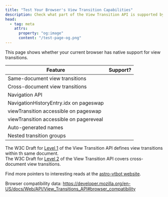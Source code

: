 ```yaml
---
title: "Test Your Browser's View Transition Capabilities"
description: Check what part of the View Transition API is supported by your browser
head:
  - tag: meta
    attrs:
      property: "og:image"
      content: "/test-page-og.png"
---
```



<TestPage />

This page shows whether your current browser has native support for view transitions.

| Feature                                 | Support?          |
| --------------------------------------- | ----------------- |
| Same-document view transitions          | <span id="sdvt"/> |
| Cross-document view transitions         | <span id="cdvt"/> |
| Navigation API                          | <span id="nav"/>  |
| NavigationHistoryEntry.idx on pageswap  | <span id="idx"/>  |
| viewTransition accessible on pageswap   | <span id="svt"/>  |
| viewTransition accessible on pagereveal | <span id="rvt"/>  |
| Auto-generated names                    | <span id="vtna"/> |
| Nested transition groups                | <span id="vtg"/>  |

The W3C Draft for [Level 1](https://drafts.csswg.org/css-view-transitions-1/) of the View Transition API defines view transitions within th same document.\
The W3C Draft for [Level 2](https://drafts.csswg.org/css-view-transitions-2/) of the View Transition API covers cross-document view transitions.

Find more pointers to interesting reads at the [astro-vtbot website](https://events-3bg.pages.dev/jotter/api/references/).

Browser compatibility data: https://developer.mozilla.org/en-US/docs/Web/API/View_Transitions_API#browser_compatibility

<style>{`
	#sdvt,
	#cdvt,
	#nav,
	#svt,
	#rvt,
	#vtna,
	#vtg,
	#idx {
		&::before {
			content: 'Not supported';
		}
	}

	:root[sdvt] #sdvt,
	:root[cdvt] #cdvt,
	:root[nav] #nav,
	:root[svt] #svt,
	:root[rvt] #rvt,
	:root[vtg] #vtg,
	:root[vtna] #vtna,
	:root[idx] #idx
	 {
		&::before {
			content: 'Supported';
			background-color: lightgreen;
			color: black;
			display: inline-block;
			margin: auto;
			padding: 0.5ex 1ex;
			width: 100%;
		}
	}
`}</style>
